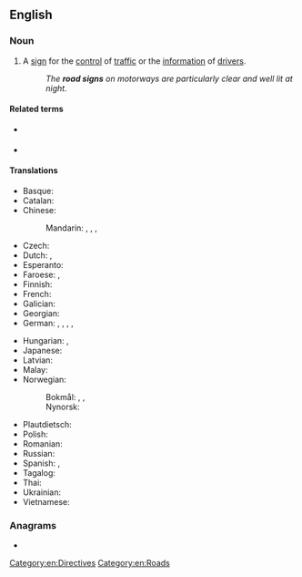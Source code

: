 {{also|roadsign}}
==English==

===Noun===
{{en-noun}}

# A [[sign]] for the [[control]] of [[traffic]] or the [[information]] of [[drivers]].
#: ''The '''road signs''' on motorways are particularly clear and well lit at night.''

====Related terms====
* {{l|en|street sign}} {{qualifier|in urban areas}}
* {{l|en|traffic sign}}

====Translations====
{{trans-top-also|sign for traffic control or driver information|traffic sign}}
* Basque: {{t|eu|trafiko seinale}}
* Catalan: {{t|ca|senyal de trànsit|m}}
* Chinese:
*: Mandarin: {{t|cmn|交通標誌}}, {{t|cmn|交通标志|tr=jiāotōng biāozhì}}, {{t+|cmn|路標}}, {{t+|cmn|路标|tr=lùbiāo}}
* Czech: {{t+|cs|dopravní značka|f}}
* Dutch: {{t+|nl|wegaanduiding|f}}, {{t+|nl|verkeersbord|n}}
* Esperanto: {{t|eo|vojsigno}}
* Faroese: {{t|fo|ferðsluskelti|n}}, {{t|fo|ferðslutalva|f}}
* Finnish: {{t+|fi|liikennemerkki}}
* French: {{t+|fr|panneau de signalisation|m}}
* Galician: {{t|gl|sinal de tráfico|m}}
* Georgian: {{t-needed|ka}}
* German: {{t+|de|Verkehrszeichen|n}}, {{t+|de|Verkehrsschild |n}}, {{t|de|Verkehrshinweisschild |n}}, {{t|de|Verkehrstafel|f}}, {{t|de|Verkehrshinweistafel|f}}
{{trans-mid}}
* Hungarian: {{q|signpost}} {{t+|hu|útjelző}}, {{q|traffic sign}} {{t+|hu|jelzőtábla}}
* Japanese: {{t-needed|ja}}
* Latvian: {{t|lv|ceļa rādītājs|m}}
* Malay: {{t-needed|ms}}
* Norwegian:
*: Bokmål: {{t+|nb|veiskilt|n}}, {{t+|nb|vegskilt|n}}, {{t+|nb|trafikkskilt|n}}
*: Nynorsk: {{t|nn|vegskilt|n}}
* Plautdietsch: {{t|pdt|Wajchwiesa}}
* Polish: {{t+|pl|znak drogowy|m}}
* Romanian: {{t|ro|indicator rutier|n}}
* Russian: {{t+|ru|доро́жный знак|m}}
* Spanish: {{t|es|señal de tránsito|f}}, {{t|es|señal de tráfico|f}}
* Tagalog: {{t|tl|palimpin}}
* Thai: {{t-needed|th}}
* Ukrainian: {{t|uk|доро́жній знак|m}}
* Vietnamese: {{t-needed|vi}}
{{trans-bottom}}

===Anagrams===
* {{anagrams|en|a=adginors|Sargonid|adorings|gradinos|idorgans}}

[[Category:en:Directives]]
[[Category:en:Roads]]